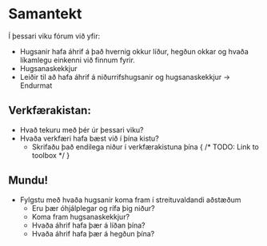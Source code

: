 
# Samantekt

Í þessari viku fórum við yfir:
- Hugsanir hafa áhrif á það hvernig okkur líður, hegðun okkar og hvaða líkamlegu einkenni við finnum fyrir. 
- Hugsanaskekkjur
- Leiðir til að hafa áhrif á niðurrifshugsanir og hugsanaskekkjur -> Endurmat

## Verkfærakistan:
- Hvað tekuru með þér úr þessari viku?
- Hvaða verkfæri hafa bæst við í þína kistu?
    - Skrifaðu það endilega niður í verkfærakistuna þína { /* TODO: Link to toolbox */ }

## Mundu!
- Fylgstu með hvaða hugsanir koma fram í streituvaldandi aðstæðum 
    - Eru þær óhjálplegar og rífa þig niður?
    - Koma fram hugsanaskekkjur?
    - Hvaða áhrif hafa þær á líðan þína?
    - Hvaða áhrif hafa þær á hegðun þína?



